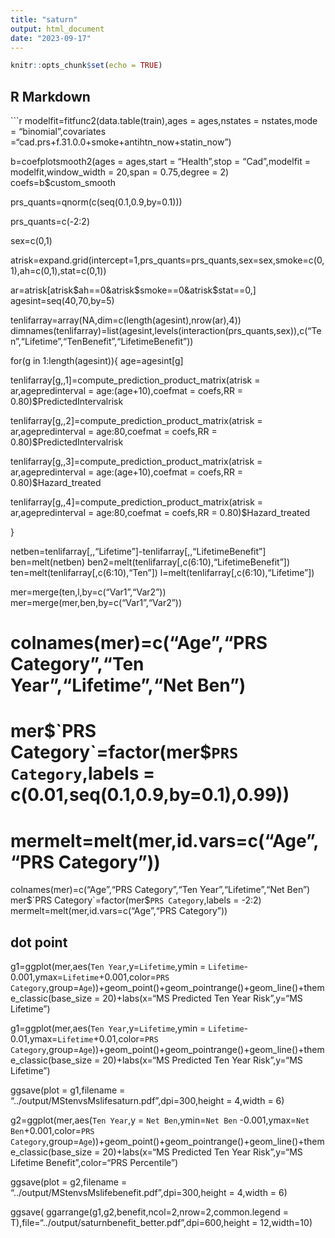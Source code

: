 ```yaml
---
title: "saturn"
output: html_document
date: "2023-09-17"
---
```


```r
knitr::opts_chunk$set(echo = TRUE)
```

## R Markdown

```r
modelfit=fitfunc2(data.table(train),ages = ages,nstates = nstates,mode = "binomial",covariates ="cad.prs+f.31.0.0+smoke+antihtn_now+statin_now")

b=coefplotsmooth2(ages = ages,start = "Health",stop = "Cad",modelfit = modelfit,window_width = 20,span = 0.75,degree = 2)
coefs=b$custom_smooth

prs_quants=qnorm(c(seq(0.1,0.9,by=0.1)))

prs_quants=c(-2:2)

sex=c(0,1)

atrisk=expand.grid(intercept=1,prs_quants=prs_quants,sex=sex,smoke=c(0,1),ah=c(0,1),stat=c(0,1))

ar=atrisk[atrisk$ah==0&atrisk$smoke==0&atrisk$stat==0,]
agesint=seq(40,70,by=5)


tenlifarray=array(NA,dim=c(length(agesint),nrow(ar),4))
dimnames(tenlifarray)=list(agesint,levels(interaction(prs_quants,sex)),c("Ten","Lifetime","TenBenefit","LifetimeBenefit"))


for(g in 1:length(agesint)){
  age=agesint[g]
  
  tenlifarray[g,,1]=compute_prediction_product_matrix(atrisk = ar,agepredinterval = age:(age+10),coefmat = coefs,RR = 0.80)$PredictedIntervalrisk

  tenlifarray[g,,2]=compute_prediction_product_matrix(atrisk = ar,agepredinterval = age:80,coefmat = coefs,RR = 0.80)$PredictedIntervalrisk
  
  tenlifarray[g,,3]=compute_prediction_product_matrix(atrisk = ar,agepredinterval = age:(age+10),coefmat = coefs,RR = 0.80)$Hazard_treated
  
  tenlifarray[g,,4]=compute_prediction_product_matrix(atrisk = ar,agepredinterval = age:80,coefmat = coefs,RR = 0.80)$Hazard_treated
  
}

netben=tenlifarray[,,"Lifetime"]-tenlifarray[,,"LifetimeBenefit"]
ben=melt(netben)
ben2=melt(tenlifarray[,c(6:10),"LifetimeBenefit"])
ten=melt(tenlifarray[,c(6:10),"Ten"])
l=melt(tenlifarray[,c(6:10),"Lifetime"])

mer=merge(ten,l,by=c("Var1","Var2"))
mer=merge(mer,ben,by=c("Var1","Var2"))

# colnames(mer)=c("Age","PRS Category","Ten Year","Lifetime","Net Ben")
# mer$`PRS Category`=factor(mer$`PRS Category`,labels = c(0.01,seq(0.1,0.9,by=0.1),0.99))
# mermelt=melt(mer,id.vars=c("Age","PRS Category"))

colnames(mer)=c("Age","PRS Category","Ten Year","Lifetime","Net Ben")
mer$`PRS Category`=factor(mer$`PRS Category`,labels = -2:2)
mermelt=melt(mer,id.vars=c("Age","PRS Category"))


## dot point

g1=ggplot(mer,aes(`Ten Year`,y=`Lifetime`,ymin = `Lifetime`-0.001,ymax=`Lifetime`+0.001,color=`PRS Category`,group=`Age`))+geom_point()+geom_pointrange()+geom_line()+theme_classic(base_size = 20)+labs(x="MS Predicted Ten Year Risk",y="MS Lifetime")


g1=ggplot(mer,aes(`Ten Year`,y=`Lifetime`,ymin = `Lifetime`-0.01,ymax=`Lifetime`+0.01,color=`PRS Category`,group=`Age`))+geom_point()+geom_pointrange()+geom_line()+theme_classic(base_size = 20)+labs(x="MS Predicted Ten Year Risk",y="MS Lifetime")


ggsave(plot = g1,filename = "../output/MStenvsMslifesaturn.pdf",dpi=300,height = 4,width = 6)

g2=ggplot(mer,aes(`Ten Year`,y = `Net Ben`,ymin=`Net Ben` -0.001,ymax=`Net Ben`+0.001,color=`PRS Category`,group=`Age`))+geom_point()+geom_pointrange()+geom_line()+theme_classic(base_size = 20)+labs(x="MS Predicted Ten Year Risk",y="MS Lifetime Benefit",color="PRS Percentile")

ggsave(plot = g2,filename = "../output/MStenvsMslifebenefit.pdf",dpi=300,height = 4,width = 6)

ggsave(
ggarrange(g1,g2,benefit,ncol=2,nrow=2,common.legend = T),file="../output/saturnbenefit_better.pdf",dpi=600,height = 12,width=10)
